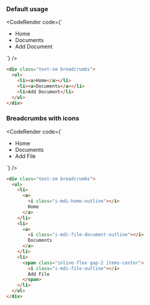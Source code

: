 
### Default usage

<CodeRender code={`
<div class="text-sm breadcrumbs">
  <ul>
    <li><a>Home</a></li> 
    <li><a>Documents</a></li> 
    <li>Add Document</li>
  </ul>
</div>
`} />

```html
<div class="text-sm breadcrumbs">
  <ul>
    <li><a>Home</a></li> 
    <li><a>Documents</a></li> 
    <li>Add Document</li>
  </ul>
</div>
```

### Breadcrumbs with icons


<CodeRender code={`
<div class="text-sm breadcrumbs">
  <ul>
    <li>
      <a>
        <i class="i-mdi-home-outline"></i>
        Home
      </a>
    </li> 
    <li>
      <a>
        <i class="i-mdi-file-document-outline"></i>
        Documents
      </a>
    </li> 
    <li>
      <span class="inline-flex gap-2 items-center">
        <i class="i-mdi-file-outline"></i>
        Add File
      </span>
    </li>
  </ul>
</div>
`} />

```html
<div class="text-sm breadcrumbs">
  <ul>
    <li>
      <a>
        <i class="i-mdi-home-outline"></i>
        Home
      </a>
    </li> 
    <li>
      <a>
        <i class="i-mdi-file-document-outline"></i>
        Documents
      </a>
    </li> 
    <li>
      <span class="inline-flex gap-2 items-center">
        <i class="i-mdi-file-outline"></i>
        Add File
      </span>
    </li>
  </ul>
</div>
```